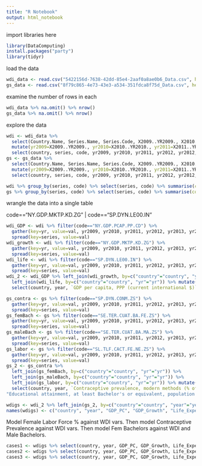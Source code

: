 ```yaml
---
title: "R Notebook"
output: html_notebook
---
```


import libraries here

```r
library(DataComputing)
install.packages("party")
library(tidyr)
```


load the data

```r
wdi_data <- read.csv("5422156d-7638-42dd-85e4-2aaf0a8ae0b6_Data.csv", header=TRUE, na.strings=c("","NA","..", " "))
gs_data <- read.csv("8f79c865-4e73-43e3-a534-351fdca8f75d_Data.csv", header=TRUE, na.strings=c("","NA","..", " "))
```


examine the number of rows in each

```r
wdi_data %>% na.omit() %>% nrow()
gs_data %>% na.omit() %>% nrow()
```


explore the data

```r
wdi <- wdi_data %>% 
  select(Country.Name, Series.Name, Series.Code, X2009..YR2009., X2010..YR2010., X2011..YR2011., X2012..YR2012., X2013..YR2013., X2014..YR2014., X2015..YR2015., X2016..YR2016., X2017..YR2017., X2018..YR2018.) %>%
  mutate(yr2009=X2009..YR2009., yr2010=X2010..YR2010., yr2011=X2011..YR2011., yr2012=X2012..YR2012., yr2013=X2013..YR2013., yr2014=X2014..YR2014., yr2015=X2015..YR2015., yr2016=X2016..YR2016., yr2017=X2017..YR2017., yr2018=X2018..YR2018., country=Country.Name, series=Series.Name, code=Series.Code) %>%
  select(country, series, code, yr2009, yr2010, yr2011, yr2012, yr2012, yr2013, yr2014, yr2014, yr2015, yr2016, yr2017, yr2018)
gs <- gs_data %>%
  select(Country.Name, Series.Name, Series.Code, X2009..YR2009., X2010..YR2010., X2011..YR2011., X2012..YR2012., X2013..YR2013., X2014..YR2014., X2015..YR2015., X2016..YR2016., X2017..YR2017., X2018..YR2018.) %>%
  mutate(yr2009=X2009..YR2009., yr2010=X2010..YR2010., yr2011=X2011..YR2011., yr2012=X2012..YR2012., yr2013=X2013..YR2013., yr2014=X2014..YR2014., yr2015=X2015..YR2015., yr2016=X2016..YR2016., yr2017=X2017..YR2017., yr2018=X2018..YR2018., country=Country.Name, series=Series.Name, code=Series.Code) %>%
  select(country, series, code, yr2009, yr2010, yr2011, yr2012, yr2012, yr2013, yr2014, yr2014, yr2015, yr2016, yr2017, yr2018)

wdi %>% group_by(series, code) %>% select(series, code) %>% summarise(count=n())
gs %>% group_by(series, code) %>% select(series, code) %>% summarise(count=n())
```

wrangle the data into a single table

| code=="NY.GDP.MKTP.KD.ZG" | code=="SP.DYN.LE00.IN"
```r
wdi_GDP <- wdi %>% filter(code=="NY.GDP.PCAP.PP.CD") %>%
  gather(key=yr, value=val, yr2009, yr2010, yr2011, yr2012, yr2013, yr2014, yr2015, yr2016, yr2017, yr2018) %>%
  spread(key=series, value=val)
wdi_growth <- wdi %>% filter(code=="NY.GDP.MKTP.KD.ZG") %>%
  gather(key=yr, value=val, yr2009, yr2010, yr2011, yr2012, yr2013, yr2014, yr2015, yr2016, yr2017, yr2018) %>%
  spread(key=series, value=val)
wdi_life <- wdi %>% filter(code=="SP.DYN.LE00.IN") %>%
  gather(key=yr, value=val, yr2009, yr2010, yr2011, yr2012, yr2013, yr2014, yr2015, yr2016, yr2017, yr2018) %>%
  spread(key=series, value=val)
wdi_2 <- wdi_GDP %>% left_join(wdi_growth, by=c("country"="country", "yr"="yr")) %>% 
  left_join(wdi_life, by=c("country"="country", "yr"="yr")) %>% mutate(year = as.numeric(substring(yr, 3))) %>%
  select(country, year, `GDP per capita, PPP (current international $)`, `GDP growth (annual %)`, `Life expectancy at birth, total (years)`)

gs_contra <- gs %>% filter(code=="SP.DYN.CONM.ZS") %>%
  gather(key=yr, value=val, yr2009, yr2010, yr2011, yr2012, yr2013, yr2014, yr2015, yr2016, yr2017, yr2018) %>%
  spread(key=series, value=val)
gs_femBach <- gs %>% filter(code=="SE.TER.CUAT.BA.FE.ZS") %>%
  gather(key=yr, value=val, yr2009, yr2010, yr2011, yr2012, yr2013, yr2014, yr2015, yr2016, yr2017, yr2018) %>%
  spread(key=series, value=val)
gs_maleBach <- gs %>% filter(code=="SE.TER.CUAT.BA.MA.ZS") %>%
  gather(key=yr, value=val, yr2009, yr2010, yr2011, yr2012, yr2013, yr2014, yr2015, yr2016, yr2017, yr2018) %>%
  spread(key=series, value=val)
gs_labor <- gs %>% filter(code=="SL.TLF.CACT.FE.NE.ZS") %>%
  gather(key=yr, value=val, yr2009, yr2010, yr2011, yr2012, yr2013, yr2014, yr2015, yr2016, yr2017, yr2018) %>%
  spread(key=series, value=val)
gs_2 <- gs_contra %>%
  left_join(gs_femBach, by=c("country"="country", "yr"="yr")) %>%
  left_join(gs_maleBach, by=c("country"="country", "yr"="yr")) %>%
  left_join(gs_labor, by=c("country"="country", "yr"="yr")) %>% mutate(year = as.numeric(substring(yr, 3))) %>%
  select(country, year, `Contraceptive prevalence, modern methods (% of women ages 15-49)`, "Educational attainment, at least Bachelor's or equivalent, population 25+, female (%) (cumulative)",	
"Educational attainment, at least Bachelor's or equivalent, population 25+, male (%) (cumulative)", `Labor force participation rate, female (% of female population ages 15+) (national estimate)`)

wdigs <- wdi_2 %>% left_join(gs_2, by=c("country"="country", "year"="year"))
names(wdigs) <- c("country", "year", "GDP_PC", "GDP_Growth", "Life_Expectancy", "Modern_Contraceptive_Prevalence", "Female_Bachelor", "Male_Bachelor", "Female_Labor")
```

Model Female Labor Force % against WDI vars. Then model Contraceptive Prevalence against WDI vars. Then model Fem Bachelors against WDI and Male Bachelors.

```r
cases1 <- wdigs %>% select(country, year, GDP_PC, GDP_Growth, Life_Expectancy, Female_Labor) %>% na.omit() %>% group_by(country) %>% summarise(avg_GDP_PC = mean(GDP_PC), avg_Growth = mean(GDP_Growth), lifetime=mean(Life_Expectancy), F_employment = mean(Female_Labor))
cases2 <- wdigs %>% select(country, year, GDP_PC, GDP_Growth, Life_Expectancy, Modern_Contraceptive_Prevalence) %>% na.omit()
cases3 <- wdigs %>% select(country, year, GDP_PC, GDP_Growth, Life_Expectancy, Female_Bachelor, Male_Bachelor) %>% na.omit()

```




